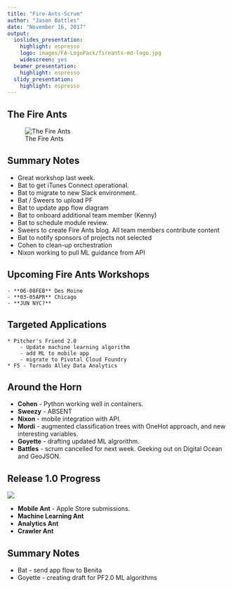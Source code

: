 ```yaml
---
title: "Fire-Ants-Scrum"
author: "Jason Battles"
date: "November 16, 2017"
output:
  ioslides_presentation:
    highlight: espresso
    logo: images/FA-LogoPack/fireants-md-logo.jpg
    widescreen: yes
  beamer_presentation:
    highlight: espresso
  slidy_presentation:
    highlight: espresso
---
```

## The Fire Ants
![The Fire Ants](images/FireAnts-KC-20171110b.jpg)

## Summary Notes
* Great workshop last week.
* Bat to get iTunes Connect operational. 
* Bat to migrate to new Slack environment.
* Bat / Sweers to upload PF
* Bat to update app flow diagram
* Bat to onboard additional team member (Kenny)
* Bat to schedule module review.
* Sweers to create Fire Ants blog.  All team members contribute content
* Bat to notify sponsors of projects not selected
* Cohen to clean-up orchestration
* Nixon working to pull ML guidance from API

## Upcoming Fire Ants Workshops
    - **06-08FEB** Des Moine
    - **03-05APR** Chicago
    - **JUN NYC?**
    
## Targeted Applications
    * Pitcher's Friend 2.0
        - Update machine learning algorithm
        - add ML to mobile app
        - migrate to Pivotal Cloud Foundry
    * F5 - Tornado Alley Data Analytics 
    
## Around the Horn

* **Cohen** - Python working well in containers.
* **Sweezy** - ABSENT
* **Nixon** - mobile integration with API.
* **Mordi** - augmented classification trees with  OneHot approach, and new interesting variables.  
* **Goyette** - drafting updated ML algrorithm.
* **Battles** - scrum cancelled for next week.  Geeking out on Digital Ocean and GeoJSON.
      
## Release 1.0 Progress
![](images/prog-20171116.png)

* **Mobile Ant** - Apple Store submissions.
* **Machine Learning Ant** 
* **Analytics Ant**   
* **Crawler Ant** 

## Summary Notes
* Bat - send app flow to Benita
* Goyette - creating draft for PF2.0 ML algorithms
                                
                                
